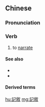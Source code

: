 {{also|记叙}}
==Chinese==
{{zh-forms|s=记叙}}

===Pronunciation===
{{zh-pron
|m=jìxù
|c=gei3 zeoi6
|cat=v
}}

===Verb===
{{zh-verb}}

# to [[narrate]]

====See also====
* {{zh-l|描述}}
* {{zh-l|描寫}}

====Derived terms====
{{zh-der|記敘文}}

[[hu:記敘]]
[[mg:記敘]]